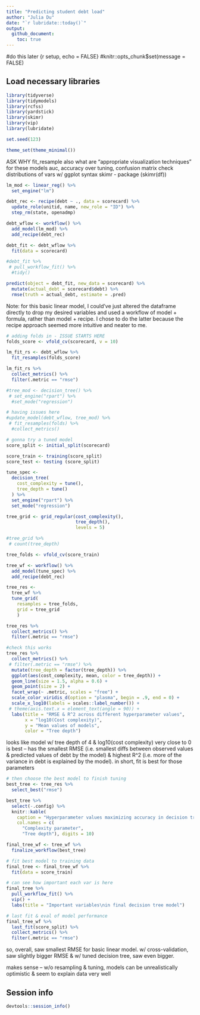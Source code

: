 ```yaml
---
title: "Predicting student debt load"
author: "Julia Du"
date: "`r lubridate::today()`"
output: 
  github_document:
    toc: true
---
```


#do this later
{r setup, echo = FALSE}
#knitr::opts_chunk$set(message = FALSE)


## Load necessary libraries

```r
library(tidyverse)
library(tidymodels)
library(rcfss)
library(yardstick)
library(skimr)
library(vip)
library(lubridate)

set.seed(123)

theme_set(theme_minimal())
```

ASK WHY fit_resample
also what are "appropriate visualization techniques" for these models
auc, accuracy over tuning, confusion matrix
check distributions of vars w/ ggplot syntax
skimr - package (skimr(df))


```r
lm_mod <- linear_reg() %>% 
  set_engine("lm")

debt_rec <- recipe(debt ~ ., data = scorecard) %>% 
  update_role(unitid, name, new_role = "ID") %>%
  step_rm(state, openadmp)

debt_wflow <- workflow() %>%
  add_model(lm_mod) %>%
  add_recipe(debt_rec)

debt_fit <- debt_wflow %>%
  fit(data = scorecard)

#debt_fit %>%
 # pull_workflow_fit() %>%
  #tidy()

predict(object = debt_fit, new_data = scorecard) %>%
  mutate(actual_debt = scorecard$debt) %>%
  rmse(truth = actual_debt, estimate = .pred)
```
Note: for this basic linear model, I could've just altered the dataframe directly to drop my desired variables and used a workflow of model + formula, rather than model + recipe. I chose to do the latter because the recipe approach seemed more intuitive and neater to me. 

```r
# adding folds in - ISSUE STARTS HERE 
folds_score <- vfold_cv(scorecard, v = 10)

lm_fit_rs <- debt_wflow %>% 
  fit_resamples(folds_score)

lm_fit_rs %>%
  collect_metrics() %>%
  filter(.metric == "rmse")
```


```r
#tree_mod <- decision_tree() %>% 
 # set_engine("rpart") %>%
  #set_mode("regression")

# having issues here
#update_model(debt_wflow, tree_mod) %>%
 # fit_resamples(folds) %>%
  #collect_metrics() 

# gonna try a tuned model
score_split <- initial_split(scorecard)

score_train <- training(score_split)
score_test <- testing (score_split)

tune_spec <- 
  decision_tree(
    cost_complexity = tune(),
    tree_depth = tune()
  ) %>% 
  set_engine("rpart") %>% 
  set_mode("regression")

tree_grid <- grid_regular(cost_complexity(),
                          tree_depth(),
                          levels = 5)

#tree_grid %>% 
 # count(tree_depth)

tree_folds <- vfold_cv(score_train)

tree_wf <- workflow() %>%
  add_model(tune_spec) %>%
  add_recipe(debt_rec)

tree_res <- 
  tree_wf %>% 
  tune_grid(
    resamples = tree_folds,
    grid = tree_grid
    )

tree_res %>%
  collect_metrics() %>%
  filter(.metric == "rmse")

#check this works
tree_res %>%
  collect_metrics() %>%
 # filter(.metric == "rmse") %>%
  mutate(tree_depth = factor(tree_depth)) %>%
  ggplot(aes(cost_complexity, mean, color = tree_depth)) +
  geom_line(size = 1.5, alpha = 0.6) +
  geom_point(size = 2) +
  facet_wrap(~ .metric, scales = "free") +
  scale_color_viridis_d(option = "plasma", begin = .9, end = 0) +
  scale_x_log10(labels = scales::label_number()) +
 # theme(axis.text.x = element_text(angle = 90)) +
  labs(title = "RMSE & R^2 across different hyperparameter values",
       x = "log10(Cost complexity)",
       y = "Mean values of models",
       color = "Tree depth")
```
looks like model w/ tree depth of 4 & log10(cost complexity) very close to 0 is best -- has the smallest RMSE (i.e. smallest diffs between observed values & predicted values of debt by the model) & highest R^2 (i.e. more of the variance in debt is explained by the model). in short, fit is best for those parameters


```r
# then choose the best model to finish tuning
best_tree <- tree_res %>%
  select_best("rmse")

best_tree %>%
  select(-.config) %>%
  knitr::kable(
    caption = "Hyperparameter values maximizing accuracy in decision tree model", 
    col.names = c(
      "Complexity parameter",
      "Tree depth"), digits = 10)

final_tree_wf <- tree_wf %>%
  finalize_workflow(best_tree)

# fit best model to training data
final_tree <- final_tree_wf %>%
  fit(data = score_train)

# can see how important each var is here
final_tree %>% 
  pull_workflow_fit() %>% 
  vip() +
  labs(title = "Important variables\nin final decision tree model") 

# last fit & eval of model performance
final_tree_wf %>%
  last_fit(score_split) %>%
  collect_metrics() %>%
  filter(.metric == "rmse")
```


so, overall, saw smallest RMSE for basic linear model. w/ cross-validation, saw slightly bigger RMSE & w/ tuned decision tree, saw even bigger. 

makes sense -- w/o resampling & tuning, models can be unrealistically optimistic & seem to explain data very well

## Session info

```r
devtools::session_info()
```
